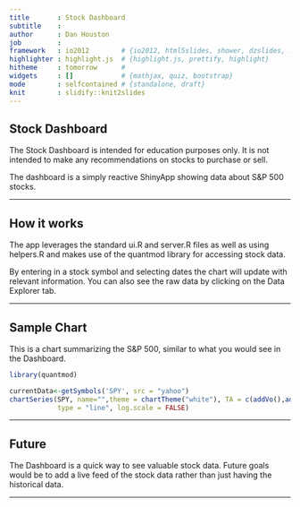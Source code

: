 ```yaml
---
title       : Stock Dashboard
subtitle    : 
author      : Dan Houston
job         : 
framework   : io2012        # {io2012, html5slides, shower, dzslides, ...}
highlighter : highlight.js  # {highlight.js, prettify, highlight}
hitheme     : tomorrow      # 
widgets     : []            # {mathjax, quiz, bootstrap}
mode        : selfcontained # {standalone, draft}
knit        : slidify::knit2slides
---
```


## Stock Dashboard
The Stock Dashboard is intended for education purposes only. It is not intended to make any recommendations on stocks to purchase or sell.

The dashboard is a simply reactive ShinyApp showing data about S&P 500 stocks.

---

## How it works
The app leverages the standard ui.R and server.R files as well as using helpers.R and makes use of the quantmod library for accessing stock data.

By entering in a stock symbol and selecting dates the chart will update with relevant information. You can also see the raw data by clicking on the Data Explorer tab.

---

## Sample Chart
This is a chart summarizing the S&P 500, similar to what you would see in the Dashboard.
```r
library(quantmod)
```
```r
currentData<-getSymbols('SPY', src = "yahoo")
chartSeries(SPY, name="",theme = chartTheme("white"), TA = c(addVo(),addBBands()),
            type = "line", log.scale = FALSE)
```

---

## Future
The Dashboard is a quick way to see valuable stock data. Future goals would be to add a live feed of the stock data rather than just having the historical data.

---




